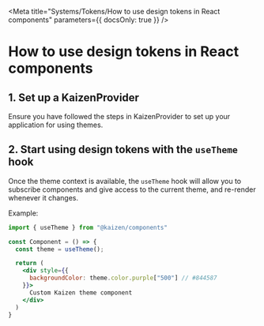 

<Meta title="Systems/Tokens/How to use design tokens in React components" parameters={{ docsOnly: true }} />

# How to use design tokens in React components

## 1. Set up a KaizenProvider

Ensure you have followed the steps in <LinkTo pageId="components-kaizen-provider-installation">KaizenProvider</LinkTo> to set up your application for using themes.

## 2. Start using design tokens with the `useTheme` hook

Once the theme context is available, the `useTheme` hook will allow you to subscribe components and give access to the current theme, and re-render whenever it changes.

Example:

```jsx
import { useTheme } from "@kaizen/components"

const Component = () => {
  const theme = useTheme();

  return (
    <div style={{
      backgroundColor: theme.color.purple["500"] // #844587
    }}>
      Custom Kaizen theme component
    </div>
  )
}
```
